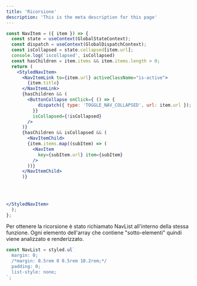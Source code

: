 ```yaml
---
title: 'Ricorsione'
description: 'This is the meta description for this page'
---
```



```jsx
const NavItem = ({ item }) => {
  const state = useContext(GlobalStateContext);
  const dispatch = useContext(GlobalDispatchContext);
  const isCollapsed = state.collapsed[item.url];
  console.log('iscollapsed', isCollapsed)
  const hasChildren = item.items && item.items.length > 0;
  return (
    <StyledNavItem>
      <NavItemLink to={item.url} activeClassName="is-active">
        {item.title}
      </NavItemLink>
      {hasChildren && (
        <ButtonCollapse onClick={ () => {
            dispatch({ type: 'TOGGLE_NAV_COLLAPSED', url: item.url });
          }}
          isCollapsed={!isCollapsed}
        />
      )}
      {hasChildren && isCollapsed && (
        <NavItemChild>
        {item.items.map((subItem) => (
          <NavItem
            key={subItem.url} item={subItem}
          />
        ))}
      </NavItemChild>
      )}
    
    
    

</StyledNavItem>
  );
};

```



Per ottenere la ricorsione è stato richiamato NavList all'interno della stessa funzione. Ogni elemento dell'array che contiene "sotto-elementi" 
quindi viene analizzato e renderizzato. 



```jsx
const NavList = styled.ul`
  margin: 0;
  /*margin: 0.5rem 0 0.5rem 10.2rem;*/
  padding: 0;
  list-style: none;
`;

```


